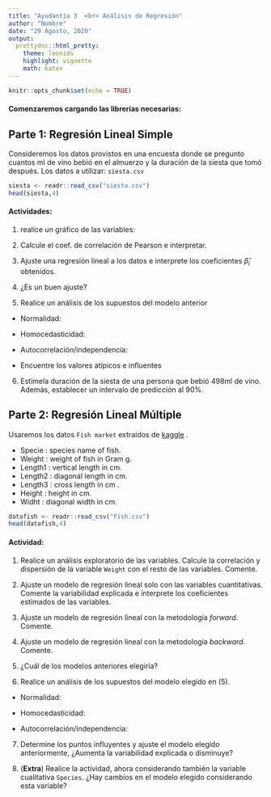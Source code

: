 ```yaml
---
title: "Ayudantía 3  <br> Análisis de Regresión"
author: "Nombre"
date: "29 Agosto, 2020"
output:
  prettydoc::html_pretty:
    theme: leonids
    highlight: vignette
    math: katex
---
```


```r
knitr::opts_chunk$set(echo = TRUE)
```


#### Comenzaremos cargando las librerías necesarias:



## Parte 1: Regresión Lineal Simple

Consideremos los datos provistos en una encuesta donde se pregunto cuantos ml de vino bebió en el almuerzo y la duración de la siesta que tomó después. Los datos a utilizar:    `siesta.csv`

```r
siesta <- readr::read_csv("siesta.csv")
head(siesta,4)
```

#### Actividades:

1. realice un gráfico de las variables:


2. Calcule el coef. de correlación de Pearson e interpretar.


3. Ajuste una regresión lineal a los datos e interprete los coeficientes $\hat{\beta}_i$ obtenidos.

4. ¿Es un buen ajuste?

5. Realice un análisis de los supuestos del modelo anterior

- Normalidad: 

- Homocedasticidad:

- Autocorrelación/independencia:

- Encuentre los valores atípicos e influentes


6. Estimela duración de la siesta de una persona que bebió 498ml de vino. Además, establecer un intervalo de predicción al 90%.


## Parte 2: Regresión Lineal Múltiple 

Usaremos los datos `Fish market` extraidos de [kaggle](https://www.kaggle.com/aungpyaeap/fish-market) .

- Specie   : species name of fish.
- Weight   : weight of fish in Gram g.
- Length1  : vertical length in cm.
- Length2  : diagonal length in cm.
- Length3  : cross length in cm .
- Height   : height in cm.
- Widht    : diagonal width in cm.

```r
datafish <- readr::read_csv("Fish.csv")
head(datafish,4)
```


#### Actividad:

1. Realice un análisis exploratorio de las variables. Calcule la correlación y dispersión de la variable `Weight` con el resto de las variables. Comente.

2. Ajuste un modelo de regresión lineal solo con las variables cuantitativas. Comente la variabilidad explicada e interprete los coeficientes estimados de las variables.

3. Ajuste un modelo de regresión lineal con la metodología *forward*. Comente.


4. Ajuste un modelo de regresión lineal con la metodología *backward*. Comente. 

5. ¿Cuál de los modelos anteriores elegiría?

6. Realice un análisis de los supuestos del modelo elegido en (5).

- Normalidad: 

- Homocedasticidad:

- Autocorrelación/independencia:


7. Determine los puntos influyentes y ajuste el modelo elegido anteriormente, ¿Aumenta la variabilidad explicada o disminuye? 

8. (**Extra**) Realice la actividad, ahora considerando también la variable cualitativa `Species`. ¿Hay cambios en el modelo elegido considerando esta variable?





